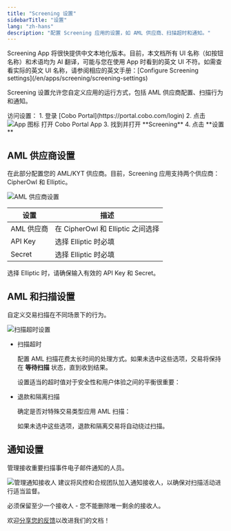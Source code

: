 ```yaml
---
title: "Screening 设置"
sidebarTitle: "设置"
lang: "zh-hans"
description: "配置 Screening 应用的设置，如 AML 供应商、扫描超时和通知。"
---
```


<Note>
Screening App 将很快提供中文本地化版本。目前，本文档所有 UI 名称（如按钮名称）和术语均为 AI 翻译，可能与您在使用 App 时看到的英文 UI 不符。如需查看实际的英文 UI 名称，请参阅相应的英文手册：[Configure Screening settings](/en/apps/screening/screening-settings)
</Note>

Screening 设置允许您自定义应用的运行方式，包括 AML 供应商配置、扫描行为和通知。

<Info>
访问设置：
1. 登录 [Cobo Portal](https://portal.cobo.com/login)
2. 点击 <img src="/en/images/common/icon_apps.svg" className="icon" alt="App 图标"/> 打开 Cobo Portal App
3. 找到并打开 **Screening**
4. 点击 **设置**
</Info>

## AML 供应商设置

在此部分配置您的 AML/KYT 供应商。目前，Screening 应用支持两个供应商：CipherOwl 和 Elliptic。

<img src="/en/images/portal-apps/screening/settings-provider.png" className="screenshot_modal" alt="AML 供应商设置"/>

| 设置 | 描述 |
| --- | --- |
| AML 供应商 | 在 CipherOwl 和 Elliptic 之间选择 |
| API Key | 选择 Elliptic 时必填 |
| Secret | 选择 Elliptic 时必填 |

<Note>
选择 Elliptic 时，请确保输入有效的 API Key 和 Secret。
</Note>

## AML 和扫描设置

自定义交易扫描在不同场景下的行为。

<img src="/en/images/portal-apps/screening/settings-aml.png" className="screenshot_modal" alt="扫描超时设置"/>

- 扫描超时

    配置 AML 扫描花费太长时间的处理方式。如果未选中这些选项，交易将保持在 **等待扫描** 状态，直到收到结果。

    <Info>设置适当的超时值对于安全性和用户体验之间的平衡很重要：</Info>

- 退款和隔离扫描

    确定是否对特殊交易类型应用 AML 扫描：

    如果未选中这些选项，退款和隔离交易将自动绕过扫描。

## 通知设置

管理接收重要扫描事件电子邮件通知的人员。

<img src="/en/images/portal-apps/screening/settings-notification.png" className="screenshot_modal" alt="管理通知接收人"/>

<Note>
建议将风控和合规团队加入通知接收人，以确保对扫描活动进行适当监督。
</Note>

<Info>必须保留至少一个接收人 - 您不能删除唯一剩余的接收人。</Info>

<Tip>欢迎[分享您的反馈](https://forms.zohopublic.com/cobo/form/DocumentFeedbackForm/formperma/QvLOhxJv1_JMsJ-1dleZ8Itb_7rzN-LtgvsDdxosoVI?referrername=manuals)以改进我们的文档！</Tip>
